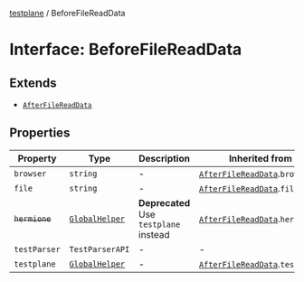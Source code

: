 [testplane](../README.mdx) / BeforeFileReadData

# Interface: BeforeFileReadData

## Extends

- [`AfterFileReadData`](AfterFileReadData.mdx)

## Properties

| Property | Type | Description | Inherited from | Defined in |
| ------ | ------ | ------ | ------ | ------ |
| `browser` | `string` | - | [`AfterFileReadData`](AfterFileReadData.mdx).`browser` | [src/types/index.ts:176](https://github.com/gemini-testing/testplane/blob/57d0b182c37e21d8bdf52acbb137a028841767af/src/types/index.ts#L176) |
| `file` | `string` | - | [`AfterFileReadData`](AfterFileReadData.mdx).`file` | [src/types/index.ts:177](https://github.com/gemini-testing/testplane/blob/57d0b182c37e21d8bdf52acbb137a028841767af/src/types/index.ts#L177) |
| ~~`hermione`~~ | [`GlobalHelper`](GlobalHelper.mdx) | **Deprecated** Use `testplane` instead | [`AfterFileReadData`](AfterFileReadData.mdx).`hermione` | [src/types/index.ts:175](https://github.com/gemini-testing/testplane/blob/57d0b182c37e21d8bdf52acbb137a028841767af/src/types/index.ts#L175) |
| `testParser` | `TestParserAPI` | - | - | [src/types/index.ts:181](https://github.com/gemini-testing/testplane/blob/57d0b182c37e21d8bdf52acbb137a028841767af/src/types/index.ts#L181) |
| `testplane` | [`GlobalHelper`](GlobalHelper.mdx) | - | [`AfterFileReadData`](AfterFileReadData.mdx).`testplane` | [src/types/index.ts:171](https://github.com/gemini-testing/testplane/blob/57d0b182c37e21d8bdf52acbb137a028841767af/src/types/index.ts#L171) |
